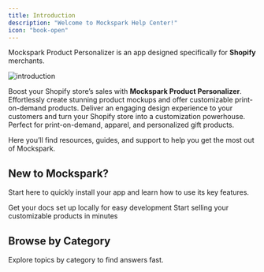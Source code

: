 ```yaml
---
title: Introduction
description: "Welcome to Mockspark Help Center!"
icon: "book-open"
---
```


Mockspark Product Personalizer is an app designed specifically for **Shopify** merchants.

<Frame>
  <img
    src="/images/introduction.jpg"
    alt="introduction"
  />
</Frame>

Boost your Shopify store’s sales with **Mockspark Product Personalizer**. Effortlessly create stunning product mockups and offer customizable print-on-demand products. Deliver an engaging design experience to your customers and turn your Shopify store into a customization powerhouse. Perfect for print-on-demand, apparel, and personalized gift products.

Here you’ll find resources, guides, and support to help you get the most out of Mockspark.

## New to Mockspark?

Start here to quickly install your app and learn how to use its key features.

<CardGroup cols={2}>
  <Card
    title="Installation Guide"
    icon="monitor-down"
    href="/docs/get-started/installation-guide"
  >
    Get your docs set up locally for easy development
  </Card>
  <Card
    title="Quick Start Guide"
    icon="rocket"
    href="/docs/get-started/quickstart"
  >
    Start selling your customizable products in minutes
  </Card>
</CardGroup>

## Browse by Category

Explore topics by category to find answers fast.

<CardGroup cols={2}>
  <Card
    title="Connection Platform"
    icon="link"
    href="/docs/connections/printify"
  />
  <Card
    title="Products and Modeling"
    icon="shirt"
    href="/docs/products/products"
  />
  <Card
    title="Orders and Fulfillment"
    icon="list-ordered"
    href="/docs/order-items/order-items"
  />
  <Card
    title="Marketing"
    icon="images"
    href="/docs/marketing/picture-collections"
  />
  <Card
    title="Payment and Billing"
    icon="gem"
    href="/docs/billing/subscription-plans"
  />
  <Card
    title="Account and Team"
    icon="users"
    href="/docs/team/team-management"
  />
</CardGroup>
